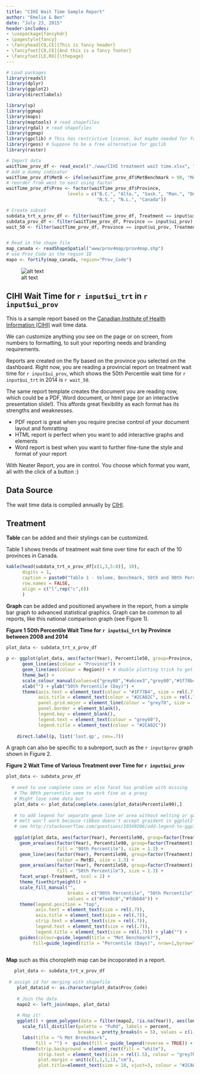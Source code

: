 ```yaml
---
title: "CIHI Wait Time Sample Report"
author: "Emelie & Ben"
date: "July 23, 2015"
header-includes:
- \usepackage{fancyhdr}
- \pagestyle{fancy}
- \fancyhead[CO,CE]{This is fancy header}
- \fancyfoot[CO,CE]{And this is a fancy footer}
- \fancyfoot[LE,RO]{\thepage}
---
```


```r

# Load packages
library(readxl)
library(dplyr)
library(ggplot2)
library(directlabels)

library(sp)
library(ggmap)
library(maps)
library(maptools) # read shapefiles
library(rgdal) # read shapefiles
library(ggmap)
library(gpclib) # This has restrictive license, but maybe needed for foritfy if there is no rgeos
library(rgeos) # Suppose to be a free alternative for gpclib
library(raster) 

# Import data
waitTime_prov_df <- read_excel("./www/CIHI treatment wait time.xlsx", "To R Prov")
# Add a dummy indicator
waitTime_prov_df$MetB <- ifelse(waitTime_prov_df$MetBenchmark > 90, "Met", "Not Met")
# reorder from west to east using factor
waitTime_prov_df$Prov <- factor(waitTime_prov_df$Province, 
                       levels = c("B.C.", "Alta.", "Sask.", "Man.", "Ont.", "Que.", "N.B.", "P.E.I.",
                                  "N.S.", "N.L.", "Canada"))

# Create subset
subdata_trt_x_prov_df <- filter(waitTime_prov_df, Treatment == input$ui_trt, Province != "Canada")
subdata_prov_df <- filter(waitTime_prov_df, Province == input$ui_prov)
wait_50 <- filter(waitTime_prov_df, Province == input$ui_prov, Treatment == input$ui_trt, Year == 2014)$Percentile50


# Read in the shape file
map_canada <- readShapeSpatial("www/prov4map/prov4map.shp")
# use Prov_Code as the region ID
mapo <- fortify(map_canada, region="Prov_Code")
```

![alt text](`r paste0('www/',gsub("\\.","",input$ui_prov),'_flag.png')`)

## CIHI Wait Time for `r input$ui_trt` in `r input$ui_prov`

This is a sample report based on the [Canadian Institute of Health Information (CIHI)](https://www.cihi.ca/en) wait time data.

We can customize anything you see on the page or on screen, from numbers to formatting, to suit your reporting needs and branding requirements.

Reports are created on the fly based on the province you selected on the dashboard. Right now, you are reading a provincial report on treatment wait time for `r input$ui_prov`, which shows the 50th Percentile wait time for `r input$ui_trt` in 2014 is `r wait_50`.

The same report template creates the document you are reading now, which could be a PDF, Word document, or html page (or an interactive presentation slide!). This affords great flexibility as each format has its strengths and weaknesses.

* PDF report is great when you require precise control of your document layout and fomratting
* HTML report is perfect when you want to add interactive graphs and elements
* Word report is best when you want to further fine-tune the style and format of your report

With Neater Report, you are in control. You choose which format you want, all with the click of a button :)

## Data Source 

The wait time data is compiled annually by [CIHI](http://waittimes.cihi.ca).

\pagebreak

## Treatment

**Table** can be added and their stylings can be customized.

Table 1 shows trends of treatment wait time over time for each of the 10 provinces in Canada.

```r
kable(head(subdata_trt_x_prov_df[c(1,3,5:8)], 10),
      digits = 1,
      caption = paste0("Table 1 - Volume, Benchmark, 50th and 90th Percentile Wait Time of Treatments for ", input$ui_prov, " from 2008 to 2014"),
      row.names = FALSE,
      align = c("l",rep("c",6))
      )
```

\pagebreak

**Graph** can be added and positioned anywhere in the report, from a simple bar graph to advanced statistical graphics. Graph can be common to all reports, like this national comparison graph (see Figure 1).

**Figure 1 50th Percentile Wait Time for `r input$ui_trt` by Province between 2008 and 2014**

```r
 
plot_data <- subdata_trt_x_prov_df
    
p <- ggplot(plot_data, aes(factor(Year), Percentile50, group=Province, size = Volume)) +
      geom_line(aes(colour = "Province")) + 
      geom_line(aes(colour = Region)) + # double plotting trick to get the direct label right
      theme_bw() + 
      scale_colour_manual(values=c("grey80","#a6cee3","grey80","#1f78b4", rep("grey80",9),"#b2df8a","black")) + scale_size_continuous(range = c(.3, 5)) + # need to manually set the colour for direct label
      xlab("") + ylab("50th Percentile (Day)") + 
      theme(axis.text = element_text(colour = "#1F77B4", size = rel(.7)),
            axis.title = element_text(colour = "#2CA02C", size = rel(.7)),
            panel.grid.major = element_line(colour = "grey70", size = .2, linetype = "dotted"),
            panel.border = element_blank(),
            legend.key = element_blank(),
            legend.text = element_text(colour = "grey60"),
            legend.title = element_text(colour = "#2CA02C"))
    
    direct.label(p, list('last.qp', cex=.7))
```

\pagebreak

A graph can also be specific to a subreport, such as the `r input$prov` graph shown in Figure 2.

**Figure 2 Wait Time of Various Treatment over Time for `r input$ui_prov` **

```r
   
plot_data <- subdata_prov_df
    
  # need to use complete case or else facet has problem with missing
   # The 90th percentile seem to work fine as a proxy
   # Might lose some data but
   plot_data <- plot_data[complete.cases(plot_data$Percentile90),]
   
   # to add legend for separate geom line or area without melting or gather
   # melt won't work because ribbon doens't accept graident in ggplot2 or so they say
   # see http://stackoverflow.com/questions/10349206/add-legend-to-ggplot2-line-plot
   
   ggplot(plot_data, aes(factor(Year), Percentile90, group=factor(Treatment))) + 
     geom_area(aes(factor(Year), Percentile90, group=factor(Treatment), 
                   fill = "90th Percentile"), size = 1.3) + 
     geom_line(aes(factor(Year), Percentile90, group=factor(Treatment),
                   colour = MetB), size = 1.3) +
     geom_area(aes(factor(Year), Percentile50, group=factor(Treatment), 
                   fill = "50th Percentile"), size = 1.3) + 
     facet_wrap(~Treatment, ncol = 2) + 
     theme_fivethirtyeight() + 
     scale_fill_manual("", 
                       breaks = c("90th Percentile", "50th Percentile"),
                       values = c("#fee8c8","#fdbb84")) +
     theme(legend.position = "top",
           axis.text = element_text(size = rel(.7)),
           axis.title = element_text(size = rel(.7)),
           strip.text = element_text(size = rel(.7)),
           legend.text = element_text(size = rel(.7)),
           legend.title = element_text(size = rel(.7))) + ylab("") +
     guides(colour=guide_legend(title = "Met Benchmark?"),
          fill=guide_legend(title = "Percentile (Days)", nrow=1,byrow=TRUE))
     
```


\pagebreak

**Map** such as this choropleth map can be incoporated in a report.

```r
   
   plot_data <- subdata_trt_x_prov_df
   
 # assign id for merging with shapefile
    plot_data$id <- as.character(plot_data$Prov_Code)
    
    # Join the data
    mapo2 <- left_join(mapo, plot_data)
    
    # Map it!
    ggplot() + geom_polygon(data = filter(mapo2, !is.na(Year)), aes(long, lat, group = group, fill = MetBenchmark/100), color = NA) + facet_wrap(~Year, ncol = 2) + theme_nothing(legend = TRUE) + 
      scale_fill_distiller(palette = "PuRd", labels = percent,
                           breaks = pretty_breaks(n = 5), values = c(1,0)) +
      labs(title = "% Met Brenchmark",
           fill = "") +  guides(fill = guide_legend(reverse = TRUE)) +
      theme(strip.background = element_rect(fill = "white"),
            strip.text = element_text(size = rel(1.5), colour = "grey70"),
            plot.margin = unit(c(1,1,1,1),"cm"),
            plot.title=element_text(size = 18, vjust=3, colour = "#2CA02C"))
   
```
